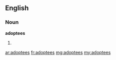 ==English==

===Noun===
'''adoptees'''

# {{plural of|[[adoptee]]}}

[[ar:adoptees]]
[[fr:adoptees]]
[[mg:adoptees]]
[[my:adoptees]]